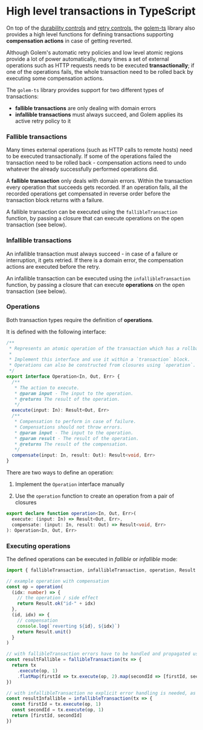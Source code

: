 # High level transactions in TypeScript

On top of the [durability controls](/experimental-languages/ts-language-guide/durability) and [retry controls](/experimental-languages/ts-language-guide/retries), the [golem-ts](https://github.com/golemcloud/golem-ts) library also provides a high level functions for defining transactions supporting **compensation actions** in case of getting reverted.

Although Golem's automatic retry policies and low level atomic regions provide a lot of power automatically, many times a set of external operations such as HTTP requests needs to be executed **transactionally**; if one of the operations fails, the whole transaction need to be rolled back by executing some compensation actions.

The `golem-ts` library provides support for two different types of transactions:

- **fallible transactions** are only dealing with domain errors
- **infallible transactions** must always succeed, and Golem applies its active retry policy to it

### Fallible transactions

Many times external operations (such as HTTP calls to remote hosts) need to be executed transactionally. If some of the operations failed the transaction need to be rolled back - compensation actions need to undo whatever the already successfully performed operations did.

A **fallible transaction** only deals with domain errors. Within the transaction every operation that succeeds gets recorded. If an operation fails, all the recorded operations get compensated in reverse order before the transaction block returns with a failure.

A fallible transaction can be executed using the `fallibleTransaction` function, by passing a closure that can execute operations on the open transaction (see below).

### Infallible transactions

An infallible transaction must always succeed - in case of a failure or interruption, it gets retried. If there is a domain error, the compensation actions are executed before the retry.

An infallible transaction can be executed using the `infallibleTransaction` function, by passing a closure that can execute **operations** on the open transaction (see below).

### Operations

Both transaction types require the definition of **operations**.

It is defined with the following interface:

```typescript
/**
 * Represents an atomic operation of the transaction which has a rollback action.
 *
 * Implement this interface and use it within a `transaction` block.
 * Operations can also be constructed from closures using `operation`.
 */
export interface Operation<In, Out, Err> {
  /**
   * The action to execute.
   * @param input - The input to the operation.
   * @returns The result of the operation.
   */
  execute(input: In): Result<Out, Err>
  /**
   * Compensation to perform in case of failure.
   * Compensations should not throw errors.
   * @param input - The input to the operation.
   * @param result - The result of the operation.
   * @returns The result of the compensation.
   */
  compensate(input: In, result: Out): Result<void, Err>
}
```

There are two ways to define an operation:

1. Implement the `Operation` interface manually

2. Use the `operation` function to create an operation from a pair of closures

```typescript
export declare function operation<In, Out, Err>(
  execute: (input: In) => Result<Out, Err>,
  compensate: (input: In, result: Out) => Result<void, Err>
): Operation<In, Out, Err>
```

### Executing operations

The defined operations can be executed in _fallible_ or _infallible_ mode:

```typescript
import { fallibleTransaction, infallibleTransaction, operation, Result } from "@golemcloud/golem-ts"

// example operation with compensation
const op = operation(
  (idx: number) => {
    // the operation / side effect
    return Result.ok("id-" + idx)
  },
  (id, idx) => {
    // compensation
    console.log(`reverting ${id}, ${idx}`)
    return Result.unit()
  }
)

// with fallibleTransaction errors have to be handled and propagated using the Result type
const resultFallible = fallibleTransaction(tx => {
  return tx
    .execute(op, 1)
    .flatMap(firstId => tx.execute(op, 2).map(secondId => [firstId, secondId]))
})

// with infallibleTransaction no explicit error handling is needed, as it is handled by Golem retries
const resultInfallible = infallibleTransaction(tx => {
  const firstId = tx.execute(op, 1)
  const secondId = tx.execute(op, 1)
  return [firstId, secondId]
})
```

